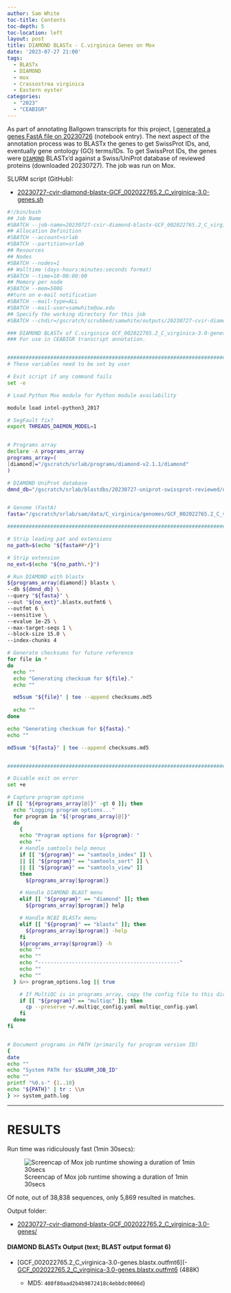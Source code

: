 ```yaml
---
author: Sam White
toc-title: Contents
toc-depth: 5
toc-location: left
layout: post
title: DIAMOND BLASTx - C.virginica Genes on Mox
date: '2023-07-27 21:00'
tags: 
  - BLASTx
  - DIAMOND
  - mox
  - Crassostrea virginica
  - Eastern oyster
categories: 
  - "2023"
  - "CEABIGR"
---
```

As part of annotating Ballgown transcripts for this project, [I generated a genes FastA file on 20230726](https://robertslab.github.io/sams-notebook/posts/2023/2023-07-26-Data-Wrangling---C.virginica-Genes-Only-FastA-from-Genes-BED-File-Using-gffread-on-Raven/) (notebook entry). The next aspect of the annotation process was to BLASTx the genes to get SwissProt IDs, and, eventually gene ontology (GO) terms/IDs. To get SwissProt IDs, the genes were [`DIAMOND`](https://github.com/bbuchfink/diamond) BLASTx'd against a Swiss/UniProt database of reviewed proteins (downloaded 20230727). The job was run on Mox.

SLURM script (GitHub):

- [20230727-cvir-diamond-blastx-GCF_002022765.2_C_virginica-3.0-genes.sh](https://github.com/RobertsLab/sams-notebook/blob/master/sbatch_scripts/20230727-cvir-diamond-blastx-GCF_002022765.2_C_virginica-3.0-genes.sh)

```bash
#!/bin/bash
## Job Name
#SBATCH --job-name=20230727-cvir-diamond-blastx-GCF_002022765.2_C_virginica-3.0-genes
## Allocation Definition
#SBATCH --account=srlab
#SBATCH --partition=srlab
## Resources
## Nodes
#SBATCH --nodes=1
## Walltime (days-hours:minutes:seconds format)
#SBATCH --time=10-00:00:00
## Memory per node
#SBATCH --mem=500G
##turn on e-mail notification
#SBATCH --mail-type=ALL
#SBATCH --mail-user=samwhite@uw.edu
## Specify the working directory for this job
#SBATCH --chdir=/gscratch/scrubbed/samwhite/outputs/20230727-cvir-diamond-blastx-GCF_002022765.2_C_virginica-3.0-genes

### DIAMOND BLASTx of C.virginica GCF_002022765.2_C_virginica-3.0-genes.fasta.
### For use in CEABIGR transcript annotation.


###################################################################################
# These variables need to be set by user

# Exit script if any command fails
set -e

# Load Python Mox module for Python module availability

module load intel-python3_2017

# SegFault fix?
export THREADS_DAEMON_MODEL=1


# Programs array
declare -A programs_array
programs_array=(
[diamond]="/gscratch/srlab/programs/diamond-v2.1.1/diamond"
)

# DIAMOND UniProt database
dmnd_db="/gscratch/srlab/blastdbs/20230727-uniprot-swissprot-reviewed/uniprot_sprot.dmnd"


# Genome (FastA)
fasta="/gscratch/srlab/sam/data/C_virginica/genomes/GCF_002022765.2_C_virginica-3.0-genes.fasta"

###################################################################################

# Strip leading pat and extensions
no_path=$(echo "${fasta##*/}")

# Strip extension
no_ext=$(echo "${no_path%.*}")

# Run DIAMOND with blastx
${programs_array[diamond]} blastx \
--db ${dmnd_db} \
--query "${fasta}" \
--out "${no_ext}".blastx.outfmt6 \
--outfmt 6 \
--sensitive \
--evalue 1e-25 \
--max-target-seqs 1 \
--block-size 15.0 \
--index-chunks 4

# Generate checksums for future reference
for file in *
do
  echo ""
  echo "Generating checksum for ${file}."
  echo ""

  md5sum "${file}" | tee --append checksums.md5
  
  echo ""
done

echo "Generating checksum for ${fasta}."
echo ""

md5sum "${fasta}" | tee --append checksums.md5


###################################################################################

# Disable exit on error
set +e

# Capture program options
if [[ "${#programs_array[@]}" -gt 0 ]]; then
  echo "Logging program options..."
  for program in "${!programs_array[@]}"
  do
    {
    echo "Program options for ${program}: "
    echo ""
    # Handle samtools help menus
    if [[ "${program}" == "samtools_index" ]] \
    || [[ "${program}" == "samtools_sort" ]] \
    || [[ "${program}" == "samtools_view" ]]
    then
      ${programs_array[$program]}

    # Handle DIAMOND BLAST menu
    elif [[ "${program}" == "diamond" ]]; then
      ${programs_array[$program]} help

    # Handle NCBI BLASTx menu
    elif [[ "${program}" == "blastx" ]]; then
      ${programs_array[$program]} -help
    fi
    ${programs_array[$program]} -h
    echo ""
    echo ""
    echo "----------------------------------------------"
    echo ""
    echo ""
  } &>> program_options.log || true

    # If MultiQC is in programs_array, copy the config file to this directory.
    if [[ "${program}" == "multiqc" ]]; then
      cp --preserve ~/.multiqc_config.yaml multiqc_config.yaml
    fi
  done
fi


# Document programs in PATH (primarily for program version ID)
{
date
echo ""
echo "System PATH for $SLURM_JOB_ID"
echo ""
printf "%0.s-" {1..10}
echo "${PATH}" | tr : \\n
} >> system_path.log
```

---

# RESULTS

Run time was ridiculously fast (1min 30secs):

![Screencap of Mox job runtime showing a duration of 1min 30secs](https://github.com/RobertsLab/sams-notebook/blob/master/images/screencaps/20230727-cvir-diamond-blastx-GCF_002022765.2_C_virginica-3.0-genes-runtime.png?raw=true)

Of note, out of 38,838 sequences, only 5,869 resulted in matches.

Output folder:

- [20230727-cvir-diamond-blastx-GCF_002022765.2_C_virginica-3.0-genes/](https://gannet.fish.washington.edu/Atumefaciens/20230727-cvir-diamond-blastx-GCF_002022765.2_C_virginica-3.0-genes/)

#### DIAMOND BLASTx Output (text; BLAST output format 6)

- [GCF_002022765.2_C_virginica-3.0-genes.blastx.outfmt6](- [GCF_002022765.2_C_virginica-3.0-genes.blastx.outfmt6](https://gannet.fish.washington.edu/Atumefaciens/20230727-cvir-diamond-blastx-GCF_002022765.2_C_virginica-3.0-genes/GCF_002022765.2_C_virginica-3.0-genes.blastx.outfmt6) (488K)

  - MD5: `408f80aad2b4b9872418c4ebbdc0006d`)
